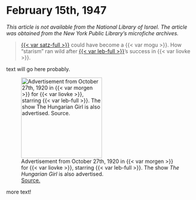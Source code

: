 # February 15th, 1947

_This article is not available from the National Library of Israel. The article was obtained from the New York Public Library's microfiche archives._

> [{{< var satz-full >}}](https://www.museumoffamilyhistory.com/yt/lex/S/satz-ludwig.htm) could have become a {{< var mogu >}}. How "starism" ran wild after [{{< var leb-full >}}](https://www.museumoffamilyhistory.com/yt/lex/L/lebedeff-aaron.htm)'s success in {{< var liovke >}}.

::: {layout-ncol=2}


text will go here probably.


![Advertisement from October 27th, 1920 in {{< var morgen >}} for {{< var liovke >}}, starring {{< var leb-full >}}. The show _The Hungarian Girl_ is also advertised. <br>[Source.](https://www.nli.org.il/en/newspapers/tjm/1920/10/27/01/article/63.2)](../img/newspaper_clippings/1920-10-27_morgen.png){width="2.25in"}

:::

more text!
